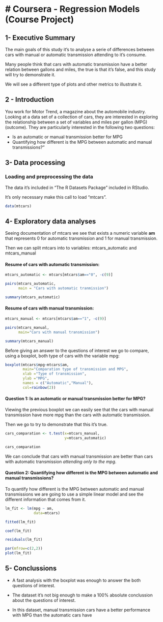 # Coursera - Regression Models (Course Project)
===============================================

## 1- Executive Summary

The main goals of this study it's to analyse a serie of differences between cars with manual or automatic transmission attending to it's consume.

Many people think that cars with automatic transmission have a better relation between gallons and miles, the true is that it's false, and this study will try to demonstrate it.

We will see a different type of plots and other metrics to illustrate it.

## 2 - Introduction

You work for Motor Trend, a magazine about the automobile industry. Looking at a data set of a collection of cars, they are interested in exploring the relationship between a set of variables and miles per gallon (MPG) (outcome). They are particularly interested in the following two questions:

* Is an automatic or manual transmission better for MPG
* Quantifying how different is the MPG between automatic and manual transmissions?"

## 3- Data processing

### Loading and preprocessing the data

The data it's included in "The R Datasets Package" included in RStudio.

It's only necessary make this call to load "mtcars".

```r
data(mtcars)
```
## 4- Exploratory data analyses

Seeing documentation of mtcars we see that exists a numeric variable  **am**
that represents 0 for automatic transmission and 1 for manual transmission.

Then we can split mtcars into to variables: mtcars_automatic and mtcars_manual

#### Resume of cars with automatic transmission:

```r
mtcars_automatic <- mtcars[mtcars$am=="0", -c(9)]

pairs(mtcars_automatic, 
      main = "Cars with automatic tranmission")

summary(mtcars_automatic)

```

#### Resume of cars with manual transmission:

```r
mtcars_manual <- mtcars[mtcars$am=="1", -c(9)]

pairs(mtcars_manual, 
      main="Cars with manual transmission")

summary(mtcars_manual)

```

Before giving an answer to the questions of interest we go to compare, using a boxplot, both type of cars with the variable mpg:

```r

boxplot(mtcars$mpg~mtcars$am,
        main="Comparation type of transmission and MPG",
        xlab ="Type of transmission",
        ylab ="MPG",         
        names = c("Automatic","Manual"),
        col=rainbow(2))

```

#### Question 1: Is an automatic or manual transmission better for MPG?

Viewing the previous boxplot we can easily see that the cars with manual transmission have more mpg than the cars with automatic transmission.

Then we go to try to demonstrate that this it's true.

```r
cars_comparation <- t.test(x=mtcars_manual, 
                           y=mtcars_automatic)

cars_comparation
```

We can conclude that cars with manual transmission are better than cars with automatic transmission *attending only to the mpg*.

#### Question 2: Quantifying how different is the MPG between automatic and manual transmissions?

To quantify how different is the MPG between automatic and manual transmissions we are going to use a simple linear model and see the different information that comes from it.

```r
lm_fit <- lm(mpg ~ am, 
             data=mtcars)

fitted(lm_fit)

coef(lm_fit)

residuals(lm_fit)

par(mfrow=c(2,2))
plot(lm_fit)
```

## 5- Conclussions

- A fast analysis with the boxplot was enough to answer the both questions of interest.

- The dataset it's not big enough to make a 100% absolute conclussion about the questions of interest.

- In this dataset, manual transmission cars have a better performance with MPG than the automatic cars have

